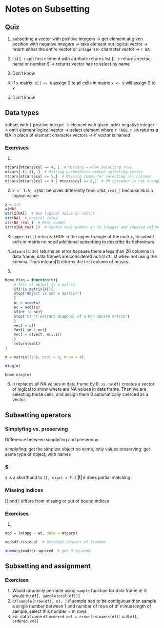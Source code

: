 # Notes on Subsetting #

## Quiz ##

1. subsetting a vector with positive integers -> get element at given position
with negative integers -> take element out
logical vector -> return either the entire vector or `integer(0)`
character vector -> `r NA`

2. list
[ -> get first element with attribute returns list
[[ -> returns vector, name or number
$ -> returns vector has to select by name

3. Don't know

4. if x matrix:
`x[] <- 0` assign 0 to all cells in matrix
`x <- 0` will assign 0 to x

5. Don't know

## Data types ##

subset with `[`
positive integer -> element with given index
negative integer -> omit element
logical vector -> select element where `r TRUE`, `r NA` returns a NA in place of element
character vectors -> if vector is named

### Exercises ###

1.
```r
mtcars[mtcars$cyl == 4, ]  # Missing = when selecting rows
mtcars[-(1:4), ]  # Missing parenthesis around selecting vector
mtcars[mtcars$cyl <= 5,]  # Missing comma for selecting all columns
mtcars[mtcars$cyl == 4 | mtcars$cyl == 6,]  # OR operator is not enough
```

2. `x <- 1:5; x[NA]` behaves differently from `x[NA_real_]` because `NA` is a logical value:
```r
x = 1:5
x[NA]
str(x[NA])  # Use logical value on vector
str(NA)  # Logical value
str(NA_real_)  # Real number
str(x[NA_real_])  # Coerce real number in to integer and indexed column with number does not exist
```

3. `upper.tri()` returns TRUE in the upper triangle of the matrix, to subset cells in matrix no need additional subsetting to describe its behaviours.

4. `mtcars[1:20]` returns an error because there a less than 20 columns in data frame, data frames are considered as list of list when not using the comma.
Thus mtcars[1] returns the first column of mtcars.

5.
```r
home.diag = function(x){
	# Test if object is a matrix
	if(!is.matrix(x)){
	stop("Object is not a matrix!")
	}
	nr = nrow(x)
	nc = ncol(x)
	if(nr != nc){
	stop("Can't extract diagonal of a non square matrix")
	}
	vect = c()
	for(i in 1:nc){
	vect = c(vect, m[i,i])
	}
	return(vect)
}

m = matrix(1:16, ncol = 4, nrow = 4)

diag(m)

home.diag(m)
```

6. It replaces all NA values in data frame by 0. `is.na(df)` creates a vector of logical to show where are NA values in data frame. Then we are selecting those cells, and assign them 0 automatically coerced as a vector.

## Subsetting operators ##

### Simplyfing vs. preserving ###
Difference between simplyfing and preserving

simplyfing: get the simplest object no name, only values
preserving: get same type of object, with names

### $ ###

`$` is a shorthand to `[[, exact = F]]`
**|!|** it does partial matching

### Missing indices ###

[[ and [ differs from missing or out of bound indices

### Exercises ###

1.
```r

mod = lm(mpg ~ wt, data = mtcars)

mod$df.residual  # Residual degrees of freedom

summary(mod)$r.squared  # get R squared
```

## Subsetting and assignment ##

### Exercises ###

1. Would randomly permute using `sample` function for data frame `df` it would be `df[, sample(ncol(df))]`
2. `df[sample(nrow(df), m), ]` if sample had to be contiguous then sample a single number between 1 and number of rows of df minus length of sample, select this number + m rows
3. For data frame `df` `ordered.col = order(colnames(df))` call `df[, ordered.col]`
